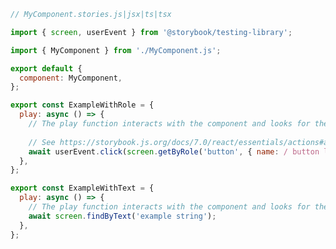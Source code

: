 ```js
// MyComponent.stories.js|jsx|ts|tsx

import { screen, userEvent } from '@storybook/testing-library';

import { MyComponent } from './MyComponent.js';

export default {
  component: MyComponent,
};

export const ExampleWithRole = {
  play: async () => {
    // The play function interacts with the component and looks for the button.
    
    // See https://storybook.js.org/docs/7.0/react/essentials/actions#automatically-matching-args to learn how to setup logging in the Actions panel
    await userEvent.click(screen.getByRole('button', { name: / button label/i }));
  },
};

export const ExampleWithText = {
  play: async () => {
    // The play function interacts with the component and looks for the text
    await screen.findByText('example string');
  },
};
```